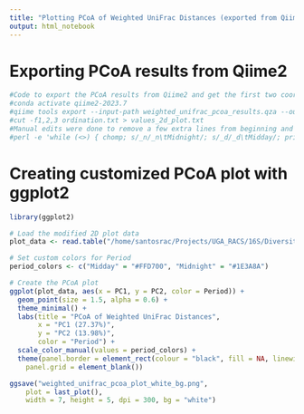 ```yaml
---
title: "Plotting PCoA of Weighted UniFrac Distances (exported from Qiime2)"
output: html_notebook
---
```


# Exporting PCoA results from Qiime2

```r
#Code to export the PCoA results from Qiime2 and get the first two coordinates
#conda activate qiime2-2023.7
#qiime tools export --input-path weighted_unifrac_pcoa_results.qza --output-path exported_weighted_unifrac_pcoa_results
#cut -f1,2,3 ordination.txt > values_2d_plot.txt
#Manual edits were done to remove a few extra lines from beginning and botton of file
#perl -e 'while (<>) { chomp; s/_n/_n\tMidnight/; s/_d/_d\tMidday/; print "$_\n"; }' values_2d_plot.txt > values_2d_plot.mod.txt
```

# Creating customized PCoA plot with ggplot2

```r
library(ggplot2)

# Load the modified 2D plot data
plot_data <- read.table("/home/santosrac/Projects/UGA_RACS/16S/DiversityAnalysis/diversity-core-metrics-phylogenetic/exported_weighted_unifrac_pcoa_results/values_2d_plot.mod.txt", header = TRUE)

# Set custom colors for Period
period_colors <- c("Midday" = "#FFD700", "Midnight" = "#1E3A8A")

# Create the PCoA plot
ggplot(plot_data, aes(x = PC1, y = PC2, color = Period)) +
  geom_point(size = 1.5, alpha = 0.6) +
  theme_minimal() +
  labs(title = "PCoA of Weighted UniFrac Distances",
       x = "PC1 (27.37%)",
       y = "PC2 (13.98%)",
       color = "Period") +
  scale_color_manual(values = period_colors) +
  theme(panel.border = element_rect(colour = "black", fill = NA, linewidth = 1),
    panel.grid = element_blank())

ggsave("weighted_unifrac_pcoa_plot_white_bg.png",
    plot = last_plot(),
    width = 7, height = 5, dpi = 300, bg = "white")
```